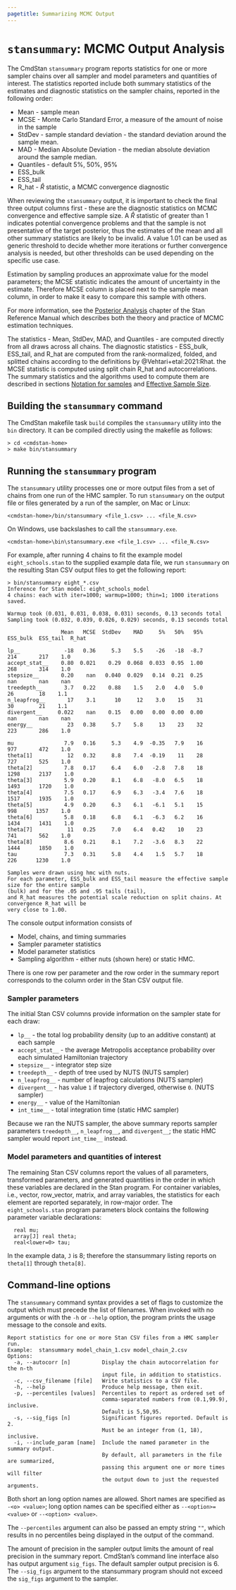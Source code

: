 ```yaml
---
pagetitle: Summarizing MCMC Output
---
```


# `stansummary`: MCMC Output Analysis {#stansummary}

The CmdStan `stansummary` program reports statistics for one or more sampler chains
over all sampler and model parameters and quantities of interest.
The statistics reported include both summary statistics of the estimates and
diagnostic statistics on the sampler chains, reported in the following order:


- Mean - sample mean
- MCSE - Monte Carlo Standard Error, a measure of the amount of noise in the sample
- StdDev - sample standard deviation - the standard deviation around the sample mean.
- MAD - Median Absolute Deviation  - the median absolute deviation around the sample median.
- Quantiles - default 5%, 50%, 95%
- ESS_bulk
- ESS_tail
- R_hat - $\hat{R}$ statistic, a MCMC convergence diagnostic

When reviewing the `stansummary` output, it is important to check the final three
output columns first - these are the diagnostic statistics on MCMC convergence and
effective sample size.
A $\hat{R}$ statistic of greater than $1$ indicates potential convergence problems and that the sample is not presentative of the target posterior, thus the estimates of the mean and all other summary statistics are likely to be invalid. A value $1.01$ can be used as generic threshold to decide whether more iterations or further convergence analysis is needed, but other thresholds can be used depending on the specific use case.

Estimation by sampling produces an approximate value for the model parameters;
the MCSE statistic indicates the amount of uncertainty in the estimate.
Therefore MCSE column is placed next to the sample mean column,
in order to make it easy to compare this sample with others.

For more information, see the
[Posterior Analysis](https://mc-stan.org/docs/reference-manual/analysis.html)
chapter of the Stan Reference Manual which describes both the theory and practice of MCMC
estimation techniques.

The statistics - Mean, StdDev, MAD, and Quantiles - are computed directly from all draws across all chains.
The diagnostic statistics - ESS_bulk, ESS_tail, and R_hat are computed from the rank-normalized,
folded, and splitted chains according to the definitions by @Vehtari+etal:2021:Rhat.
the MCSE statistic is computed using split chain R_hat and autocorrelations.
The summary statistics and the algorithms used to compute them are described in sections
[Notation for samples](https://mc-stan.org/docs/reference-manual/analysis.html#notation-for-samples-chains-and-draws)
and
[Effective Sample Size](https://mc-stan.org/docs/reference-manual/analysis.html#effective-sample-size.section).

## Building the `stansummary` command

The CmdStan makefile task `build` compiles the `stansummary` utility
into the `bin` directory.
It can be compiled directly using the makefile as follows:
```
> cd <cmdstan-home>
> make bin/stansummary
```

## Running the `stansummary` program

The `stansummary` utility processes one or more output files from a set of
chains from one run of the HMC sampler.
To run `stansummary` on the output file or files generated by a run of
the sampler, on Mac or Linux:
```
<cmdstan-home>/bin/stansummary <file_1.csv> ... <file_N.csv>
```
On Windows, use backslashes to call the `stansummary.exe`.
```
<cmdstan-home>\bin\stansummary.exe <file_1.csv> ... <file_N.csv>
```

For example, after running 4 chains to fit the example model `eight_schools.stan`
to the supplied example data file, we run `stansummary` on the resulting Stan CSV
output files to get the following report:

```
> bin/stansummary eight_*.csv
Inference for Stan model: eight_schools_model
4 chains: each with iter=1000; warmup=1000; thin=1; 1000 iterations saved.

Warmup took (0.031, 0.031, 0.038, 0.031) seconds, 0.13 seconds total
Sampling took (0.032, 0.039, 0.026, 0.029) seconds, 0.13 seconds total

                 Mean   MCSE  StdDev    MAD     5%   50%   95%  ESS_bulk  ESS_tail  R_hat

lp__              -18   0.36     5.3    5.5    -26   -18  -8.7       214       217    1.0
accept_stat__    0.80  0.021    0.29  0.068  0.033  0.95  1.00       268       314    1.0
stepsize__       0.20    nan   0.040  0.029   0.14  0.21  0.25       nan       nan    nan
treedepth__       3.7   0.22    0.88    1.5    2.0   4.0   5.0        26        18    1.1
n_leapfrog__       17    3.1      10     12    3.0    15    31        30        21    1.1
divergent__     0.022    nan    0.15   0.00   0.00  0.00  0.00       nan       nan    nan
energy__           23   0.38     5.7    5.8     13    23    32       223       286    1.0

mu                7.9   0.16     5.3    4.9  -0.35   7.9    16       977       472    1.0
theta[1]           12   0.32     8.8    7.4  -0.19    11    28       727       525    1.0
theta[2]          7.8   0.17     6.4    6.0   -2.8   7.8    18      1298      2137    1.0
theta[3]          5.9   0.20     8.1    6.8   -8.0   6.5    18      1493      1720    1.0
theta[4]          7.5   0.17     6.9    6.3   -3.4   7.6    18      1517      1935    1.0
theta[5]          4.9   0.20     6.3    6.1   -6.1   5.1    15       998      1357    1.0
theta[6]          5.8   0.18     6.8    6.1   -6.3   6.2    16      1434      1431    1.0
theta[7]           11   0.25     7.0    6.4   0.42    10    23       741       562    1.0
theta[8]          8.6   0.21     8.1    7.2   -3.6   8.3    22      1444      1850    1.0
tau               7.3   0.31     5.8    4.4    1.5   5.7    18       226      1230    1.0

Samples were drawn using hmc with nuts.
For each parameter, ESS_bulk and ESS_tail measure the effective sample size for the entire sample
(bulk) and for the .05 and .95 tails (tail),
and R_hat measures the potential scale reduction on split chains. At convergence R_hat will be
very close to 1.00.
```

The console output information consists of

- Model, chains, and timing summaries
- Sampler parameter statistics
- Model parameter statistics
- Sampling algorithm - either nuts (shown here) or static HMC.

There is one row per parameter and the row order in the summary report corresponds
to the column order in the Stan CSV output file.

### Sampler parameters

The initial Stan CSV columns provide information on the sampler state for each draw:

- `lp__` - the total log probability density (up to an additive constant) at each sample
- `accept_stat__ ` - the average Metropolis acceptance  probability over each simulated Hamiltonian trajectory
- `stepsize__ ` - integrator step size
- `treedepth__ ` - depth of tree used by NUTS (NUTS sampler)
- `n_leapfrog__ ` - number of leapfrog calculations (NUTS sampler)
- `divergent__ ` - has value `1` if trajectory diverged, otherwise `0`. (NUTS sampler)
- `energy__ ` - value of the Hamiltonian
- `int_time__ ` - total integration time (static HMC sampler)

Because we ran the NUTS sampler, the above summary reports sampler parameters
`treedepth__`, `n_leapfrog__`, and `divergent__`;
the static HMC sampler would report `int_time__` instead.

### Model parameters and quantities of interest

The remaining Stan CSV columns report the values of all parameters, transformed parameters,
and generated quantities in the order in which these variables are declared in the Stan program.
For container variables, i.e., vector, row_vector, matrix, and array variables,
the statistics for each element are reported separately, in row-major order.
The `eight_schools.stan` program parameters block contains the following parameter variable
declarations:
```
  real mu;
  array[J] real theta;
  real<lower=0> tau;
```
In the example data, `J` is $8$; therefore the stansummary listing
reports on `theta[1]` through `theta[8]`.


## Command-line options

The `stansummary` command syntax provides a set of flags to customize the output
which must precede the list of filenames.
When invoked with no arguments or with the `-h` or `--help` option,
the program prints the usage message to the console and exits.

```
Report statistics for one or more Stan CSV files from a HMC sampler run.
Example:  stansummary model_chain_1.csv model_chain_2.csv
Options:
  -a, --autocorr [n]          Display the chain autocorrelation for the n-th
                              input file, in addition to statistics.
  -c, --csv_filename [file]   Write statistics to a CSV file.
  -h, --help                  Produce help message, then exit.
  -p, --percentiles [values]  Percentiles to report as ordered set of
                              comma-separated numbers from (0.1,99.9), inclusive.
                              Default is 5,50,95.
  -s, --sig_figs [n]          Significant figures reported. Default is 2.
                              Must be an integer from (1, 18), inclusive.
  -i, --include_param [name]  Include the named parameter in the summary output.
                              By default, all parameters in the file are summarized,
                              passing this argument one or more times will filter
                              the output down to just the requested arguments.
```

Both short an long option names are allowed.  Short names are specified as `-<o> <value>`;
long option names can be specified either as `--<option>=<value>` or `--<option> <value>`.

The `--percentiles` argument can also be passed an empty string `""`, which
results in no percentiles being displayed in the output of the command.

The amount of precision
in the sampler output limits the amount of real precision in the summary report.
CmdStan's command line interface also has output argument `sig_figs`.
The default sampler output precision is 6.
The `--sig_figs` argument to the stansummary program should not exceed the `sig_figs` argument to the sampler.
